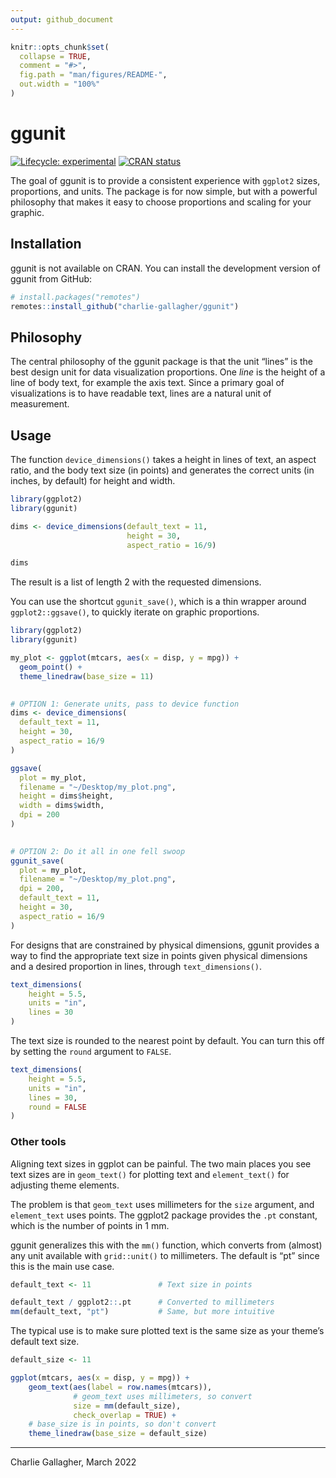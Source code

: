 ```yaml
---
output: github_document
---
```


<!-- README.md is generated from README.Rmd. Please edit that file -->

```r
knitr::opts_chunk$set(
  collapse = TRUE,
  comment = "#>",
  fig.path = "man/figures/README-",
  out.width = "100%"
)
```

# ggunit

<!-- badges: start -->
[![Lifecycle: experimental](https://img.shields.io/badge/lifecycle-experimental-orange.svg)](https://lifecycle.r-lib.org/articles/stages.html#experimental)
[![CRAN status](https://www.r-pkg.org/badges/version/ggunit)](https://CRAN.R-project.org/package=ggunit)
<!-- badges: end -->

The goal of ggunit is to provide a consistent experience with `ggplot2` sizes,
proportions, and units. The package is for now simple, but with a 
powerful philosophy that makes it easy to choose proportions and scaling for 
your graphic. 

## Installation

ggunit is not available on CRAN. You can install the development version of ggunit from GitHub:

``` r
# install.packages("remotes")
remotes::install_github("charlie-gallagher/ggunit")
```

## Philosophy
The central philosophy of the ggunit package is that the unit "lines" is the
best design unit for data visualization proportions. One _line_ is the
height of a line of body text, for example the axis text. Since a primary goal
of visualizations is to have readable text, lines are a natural unit of
measurement. 

## Usage
The function `device_dimensions()` takes a height in lines of text, an aspect
ratio, and the body text size (in points) and generates the correct units (in
inches, by default) for height and width. 

```r
library(ggplot2)
library(ggunit)

dims <- device_dimensions(default_text = 11, 
                          height = 30, 
                          aspect_ratio = 16/9)

dims
```

The result is a list of length 2 with the requested dimensions. 

You can use the shortcut `ggunit_save()`, which is a thin wrapper around
`ggplot2::ggsave()`, to quickly iterate on graphic proportions. 

```r
library(ggplot2)
library(ggunit)

my_plot <- ggplot(mtcars, aes(x = disp, y = mpg)) + 
  geom_point() + 
  theme_linedraw(base_size = 11)
  

# OPTION 1: Generate units, pass to device function
dims <- device_dimensions(
  default_text = 11,
  height = 30,
  aspect_ratio = 16/9
)

ggsave(
  plot = my_plot,
  filename = "~/Desktop/my_plot.png",
  height = dims$height,
  width = dims$width,
  dpi = 200
)

  
# OPTION 2: Do it all in one fell swoop
ggunit_save(
  plot = my_plot,
  filename = "~/Desktop/my_plot.png",
  dpi = 200,
  default_text = 11,
  height = 30,
  aspect_ratio = 16/9
)
```


For designs that are constrained by physical dimensions, ggunit provides a way
to find the appropriate text size in points given physical dimensions and a 
desired proportion in lines, through `text_dimensions()`.

```r
text_dimensions(
    height = 5.5,
    units = "in",
    lines = 30
)
```

The text size is rounded to the nearest point by default. You can turn this off
by setting the `round` argument to `FALSE`. 

```r
text_dimensions(
    height = 5.5,
    units = "in",
    lines = 30,
    round = FALSE
)
```



### Other tools
Aligning text sizes in ggplot can be painful. The two main places you see text
sizes are in `geom_text()` for plotting text and `element_text()` for adjusting
theme elements. 

The problem is that `geom_text` uses millimeters for the `size` argument, and 
`element_text` uses points. The ggplot2 package provides the `.pt` constant, 
which is the number of points in 1 mm. 

ggunit generalizes this with the `mm()` function, which converts from (almost)
any unit available with `grid::unit()` to millimeters. The default is "pt" since
this is the main use case.

```r
default_text <- 11               # Text size in points

default_text / ggplot2::.pt      # Converted to millimeters
mm(default_text, "pt")           # Same, but more intuitive
```

The typical use is to make sure plotted text is the same size as your theme's 
default text size. 

```r
default_size <- 11

ggplot(mtcars, aes(x = disp, y = mpg)) + 
    geom_text(aes(label = row.names(mtcars)),
              # geom_text uses millimeters, so convert
              size = mm(default_size),
              check_overlap = TRUE) + 
    # base_size is in points, so don't convert
    theme_linedraw(base_size = default_size)
```



---

Charlie Gallagher, March 2022
